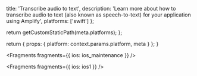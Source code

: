 
  title: 'Transcribe audio to text',
  description:
    'Learn more about how to transcribe audio to text (also known as speech-to-text) for your application using Amplify',
  platforms: ['swift']
};

  return getCustomStaticPath(meta.platforms);
};

  return {
    props: {
      platform: context.params.platform,
      meta
    }
  };
}


<Fragments fragments={{ ios: ios_maintenance }} />


<Fragments fragments={{ ios: ios1 }} />
